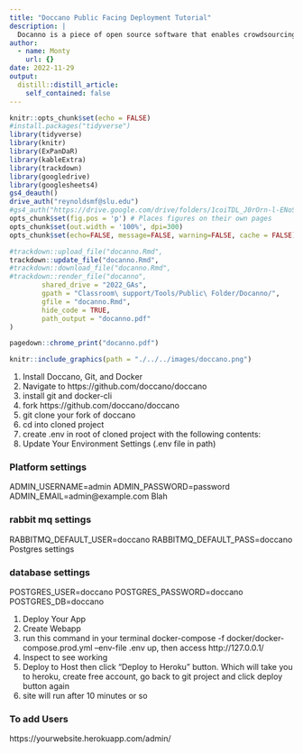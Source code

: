 ```yaml
---
title: "Doccano Public Facing Deployment Tutorial"
description: |
  Docanno is a piece of open source software that enables crowdsourcing document annotation for machine learning and other useful tasks.
author:
  - name: Monty
    url: {}
date: 2022-11-29
output:
  distill::distill_article:
    self_contained: false
---
```


```r
knitr::opts_chunk$set(echo = FALSE)
#install.packages("tidyverse")
library(tidyverse)
library(knitr)
library(ExPanDaR)
library(kableExtra)
library(trackdown)
library(googledrive)
library(googlesheets4)
gs4_deauth()
drive_auth("reynoldsmf@slu.edu")
#gs4_auth("https://drive.google.com/drive/folders/1coiTDL_J0rOrn-l-ENoSTlVHTYQSyac3?usp=sharing")
opts_chunk$set(fig.pos = 'p') # Places figures on their own pages
opts_chunk$set(out.width = '100%', dpi=300)
opts_chunk$set(echo=FALSE, message=FALSE, warning=FALSE, cache = FALSE)

#trackdown::upload_file("docanno.Rmd",
trackdown::update_file("docanno.Rmd",
#trackdown::download_file("docanno.Rmd",
#trackdown::render_file("docanno",
		shared_drive = "2022_GAs",
		gpath = "Classroom\ support/Tools/Public\ Folder/Docanno/",
		gfile = "docanno.Rmd",
		hide_code = TRUE,
		path_output = "docanno.pdf"
)

pagedown::chrome_print("docanno.pdf")

```

```r
knitr::include_graphics(path = "./../../images/doccano.png")
```


1. Install Doccano, Git, and Docker
2. Navigate to https://github.com/doccano/doccano
3. install git and docker-cli
4. fork https://github.com/doccano/doccano
5. git clone your fork of doccano
6. cd into cloned project
7. create .env in root of cloned project with the following contents:
8. Update Your Environment Settings (.env file in path)

### Platform settings

ADMIN_USERNAME=admin
ADMIN_PASSWORD=password
ADMIN_EMAIL=admin@example.com
Blah

### rabbit mq settings

RABBITMQ_DEFAULT_USER=doccano
RABBITMQ_DEFAULT_PASS=doccano
Postgres settings

### database settings

POSTGRES_USER=doccano
POSTGRES_PASSWORD=doccano
POSTGRES_DB=doccano

1. Deploy Your App
2. Create Webapp
3. run this command in your terminal docker-compose -f docker/docker-compose.prod.yml --env-file .env up, then access http://127.0.0.1/
4. Inspect to see working
5. Deploy to Host
then click “Deploy to Heroku” button. Which will take you to heroku, create free account, go back to git project and click deploy button again
6. site will run after 10 minutes or so

### To add Users

https://yourwebsite.herokuapp.com/admin/







